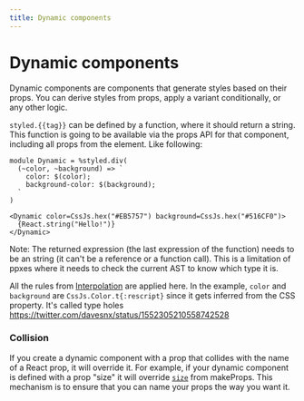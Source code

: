 ```yaml
---
title: Dynamic components
---
```


# Dynamic components

Dynamic components are components that generate styles based on their props. You can derive styles from props, apply a variant conditionally, or any other logic.

`styled.{{tag}}` can be defined by a function, where it should return a string. This function is going to be available via the props API for that component, including all props from the element. Like following:

```rescript
module Dynamic = %styled.div(
  (~color, ~background) => `
    color: $(color);
    background-color: $(background);
  `
)

<Dynamic color=CssJs.hex("#EB5757") background=CssJs.hex("#516CF0")>
  {React.string("Hello!")}
</Dynamic>
```

Note: The returned expression (the last expression of the function) needs to be an string (it can't be a reference or a function call). This is a limitation of ppxes where it needs to check the current AST to know which type it is.

All the rules from [Interpolation](./interpolation) are applied here. In the example, `color` and `background` are `CssJs.Color.t{:rescript}` since it gets inferred from the CSS property. It's called type holes https://twitter.com/davesnx/status/1552305210558742528

### Collision

If you create a dynamic component with a prop that collides with the name of a React prop, it will override it.
For example, if your dynamic component is defined with a prop "size" it will override [`size`](https://github.com/rescript-lang/rescript-react/blob/master/src/ReactDOM.res#L367) from makeProps. This mechanism is to ensure that you can name your props the way you want it.
